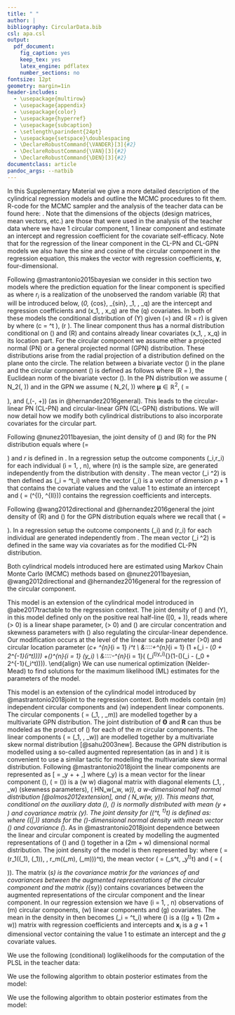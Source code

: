 ```yaml
---
title: " "
author: |
bibliography: CircularData.bib
csl: apa.csl
output:
  pdf_document:
    fig_caption: yes
    keep_tex: yes
    latex_engine: pdflatex
    number_sections: no
fontsize: 12pt
geometry: margin=1in
header-includes:
  - \usepackage{multirow}
  - \usepackage{appendix}
  - \usepackage{color}
  - \usepackage{hyperref}
  - \usepackage{subcaption}
  - \setlength\parindent{24pt}
  - \usepackage{setspace}\doublespacing
  - \DeclareRobustCommand{\VANDER}[3]{#2} 
  - \DeclareRobustCommand{\VAN}[3]{#2}
  - \DeclareRobustCommand{\DEN}[3]{#2}
documentclass: article
pandoc_args: --natbib
---
```



\section{Supplementary Material}\label{Appendix}

In this Supplementary Material we give a more detailed description of the cylindrical regression models and outline the MCMC procedures to fit them. R-code for the MCMC sampler and the analysis of the teacher data can be found here: \url{https://github.com/joliencremers/CylindricalComparisonCircumplex}. Note that the dimensions of the objects (design matrices, mean vectors, etc.) are those that were used in the analysis of the teacher data where we have 1 circular component, 1 linear component and estimate an intercept and regression coefficient for the covariate self-efficacy. Note that for the regression of the linear component in the CL-PN and CL-GPN models we also have the sine and cosine of the circular component in the regression equation, this makes the vector with regression coefficients, $\boldsymbol{\gamma}$, four-dimensional. 

\section{Four cylindrical regression models}\label{Models}

\subsection{The modified CL-PN and modified CL-GPN  models}\label{CL-(G)PN}

Following @mastrantonio2015bayesian we consider in this section two models where
the prediction equation for the linear component is specified as
\begin{equation}\label{linpredCLPNCLGPN}
\hat{y_i} = \gamma_0 + \gamma_{cos}*\cos(\theta_i)*r_i + \gamma_{sin}*\sin(\theta_i)*r_i + \gamma_1*x_1 + \dots + \gamma_q*x_q,
\end{equation}
\noindent where $r_i$ is a realization of the unobserved the random variable
\(R\geq0\) that will be introduced below,
\(\gamma_0, \gamma_{cos}, \gamma_{sin}, \gamma_1, \dots, \gamma_q\) are the
intercept and regression coefficients and \(x_1, \dots, x_q\) are the \(q\)
covariates. In both of these models the
conditional distribution of \(Y\) given \(\Theta=\theta\) and \(R = r\) is given
by
\begin{equation}\label{ycondtheta}
f(y \mid \theta, r) = \frac{1}{\sqrt{2\pi\sigma^2}}\exp\left[-\frac{(y - (\gamma_0 + \gamma_1x_1 + \dots + \gamma_qx_q+c))^{2}}{2\sigma^2}\right],\nonumber
\end{equation}
\noindent where \(c = \begin{bmatrix} r \cos(\theta) \\ r\sin(\theta)
\end{bmatrix}^t \begin{bmatrix} \gamma_{cos} \\ \gamma_{sin} \end{bmatrix}\),
\(r \geq 0\). The linear component thus has a normal distribution conditional on
\(\Theta\) and \(R\) and contains already linear covariates \(x_1, \dots, x_q\)
in its location part.\newline
\indent For the circular component we assume either a projected normal (PN) or a general
projected normal (GPN) distribution. These distributions arise from the radial
projection of a distribution defined on the plane onto the circle. The relation
between a bivariate vector \(\boldsymbol{S}\) in the plane and the circular
component \(\Theta\) is defined as follows
\begin{equation}\label{projection}
\boldsymbol{S} = \begin{bmatrix} S^{I} \\ S^{II} \end{bmatrix} = R\boldsymbol{u} = \begin{bmatrix} R \cos (\Theta) \\  R\sin (\Theta) \end{bmatrix},
\end{equation}
\noindent where \(R = \mid\mid \boldsymbol{S} \mid\mid\), the Euclidean norm of
the bivariate vector \(\boldsymbol{S}\). In the PN distribution we assume
\(\boldsymbol{S} \sim N_2(\boldsymbol{\mu}, \boldsymbol{I})\) and in the GPN we
assume \(\boldsymbol{S} \sim N_2(\boldsymbol{\mu}, \boldsymbol{\Sigma})\) where
$\boldsymbol{\mu} \in \mathbb{R}^2$, \(\boldsymbol{\Sigma} = \begin{bmatrix} \tau^2 + \xi^2 & \xi\\ \xi & 1
\end{bmatrix}\), and \(\xi,\tau \in (-\infty, +\infty)\) (as in
@hernandez2016general). This leads to the
circular-linear PN (CL-PN) and circular-linear GPN (CL-GPN) distributions. We
will now detail how we modify both cylindrical distributions to also incorporate
covariates for the circular part.


\subsubsection{The modified CL-PN distribution}

Following @nunez2011bayesian, the joint density of \(\Theta\) and \(R\) for the
PN distribution equals
\begin{equation}\label{pnreg}
f(\theta,r \mid \boldsymbol{\mu}, \boldsymbol{I}) = \frac{1}{2\pi} \exp\{-0.5 \mid\mid\boldsymbol{\mu}^2\mid\mid\}\exp\{-0.5\left[r^2 -2r(\boldsymbol{u}^t\boldsymbol{\mu}) \right]\},
\end{equation}
\noindent where \(\boldsymbol{u}= \begin{bmatrix} \cos (\theta) \\ \sin (\theta)
\end{bmatrix}\) and $r$ is defined in \eqref{projection}. In a regression setup
the outcome components \(\theta_i,r_i\) for each individual \(i = 1, \dots, n\), where
\(n\) is the sample size, are generated independently from the distribution with
density \eqref{pnreg}. The mean vector \(\boldsymbol{\mu}_i \in \mathbb{R}^2\)
is then defined as \(\boldsymbol{\mu}_i = \boldsymbol{B}^t\boldsymbol{z}_i\)
where the vector \(\boldsymbol{z}_i\) is a vector of dimension $p + 1$ that
contains the covariate values and the value 1 to estimate an intercept and
\(\boldsymbol{B} = (\boldsymbol{\beta}^{I}, \boldsymbol{\beta}^{II})\) contains
the regression coefficients and intercepts. 


\subsubsection{The modified CL-GPN distribution}

Following @wang2012directional and @hernandez2016general the joint density of
\(R\) and \(\Theta\) for the GPN distribution equals
\begin{equation}\label{gpnreg}
f(\theta, r \mid \boldsymbol{\mu}, \boldsymbol{\Sigma}) = \frac{r}{2\pi\tau} \exp\left[ -\frac{(r\boldsymbol{u}-\boldsymbol{\mu})^{t}\boldsymbol{\Sigma}^{-1}(r\boldsymbol{u}-\boldsymbol{\mu})}{2\tau^2}\right],
\end{equation}
\noindent where we recall that \(\boldsymbol{\Sigma} = \begin{bmatrix} \tau^2 +
\xi^2 & \xi\\ \xi & 1 \end{bmatrix}\). In a regression setup the outcome components
\(\theta_i\) and \(r_i\) for each individual are generated independently from
\eqref{gpnreg}. The mean vector \(\boldsymbol{\mu}_i \in \mathbb{R}^2\) is
defined in the same way via covariates as for the modified CL-PN distribution.


\subsubsection{Parameter estimation}

Both cylindrical models introduced here are estimated using Markov Chain Monte
Carlo (MCMC) methods based on @nunez2011bayesian, @wang2012directional and
@hernandez2016general for the regression of the circular component. 


\subsection{The modified Abe-Ley model}\label{WeiSSVM}

This model is an extension of the cylindrical model introduced in
@abe2017tractable to the regression context. The joint density of \(\Theta\) and
\(Y\), in this model defined only on the positive real half-line \([0, +
\infty)\), reads
\begin{equation}\label{WeiSSVMdensity}
f(\theta, y) = \frac{\alpha\nu^\alpha}{2\pi\cosh(\kappa)}
                 (1 +\lambda\sin(\theta - \mu_c))
                 y^{\alpha-1}
                 \exp[-(\nu y)^{\alpha}(1-\tanh(\kappa)\cos(\theta - \mu_c))],
\end{equation}
\noindent where \(\alpha > 0\) is a linear shape parameter, \(\kappa > 0\) and
\(\lambda \in [-1, 1]\) are circular concentration and skewness parameters with
\(\kappa\) also regulating the circular-linear dependence. Our modification
occurs at the level of the linear scale parameter \(\nu>0\) and circular
location parameter \(\mu_c\in [0, 2\pi)\), both of which we express in terms of
covariates: \(\nu_i = \exp(\boldsymbol{x}_i^t\boldsymbol{\gamma}) > 0\) and
\(\mu_{c,i} = \beta_0 + 2\tan^{-1}(\boldsymbol{z}_i^t\boldsymbol{\beta})\). The
parameter \(\boldsymbol{\gamma}\) is a vector of \(q\) regression coefficients
\(\gamma_j \in (-\infty, +\infty)\) for the prediction of \(y\) where \(j = 0,
\dots, q\) and \(\nu_0\) is the intercept. The parameter \(\beta_0 \in [0,
2\pi)\) is the intercept and \(\boldsymbol{\beta}\) is a vector of \(p\)
regression coefficients \(\beta_j \in (-\infty, +\infty)\) for the prediction of
\(\theta\) where \(j = 1, \dots, p\). The vector \(\boldsymbol{x}_i\) is a
vector of predictor values for the prediction of \(y\) and \(\boldsymbol{z}_i\)
is a vector of predictor values for the prediction of \(\theta\). In a
regression setup the outcome component vector \((\theta_i, y_i)^t\) for each individual is
generated independently from the modified
density \eqref{WeiSSVMdensity}.\newline
\indent As in @abe2017tractable, the conditional distribution of \(Y\) given
\(\Theta=\theta\) is a Weibull distribution with shape \(\alpha\) and scale
\(\nu(1-\tanh(\kappa)\cos(\theta - \mu_c))^{1/\alpha}\) and the conditional
distribution of \(\Theta\) given \(Y=y\) is a sine skewed von Mises distribution
with location parameter \(\mu_c\) and concentration parameter \((\nu
y)^\alpha\tanh(\kappa)\). The log-likelihood for this model equals
\begin{align}\label{WeiSSVMLikelihood}
l(\alpha, \boldsymbol{\gamma}, \lambda, \kappa, \boldsymbol{\beta}) 
   &= n[\ln(\alpha) - \ln(2\pi\cosh(\kappa))] + \alpha \sum^{n}_{i = 1} \boldsymbol{x}_i^t\boldsymbol{\gamma} \nonumber\\
   &\:\:\:\:+\sum^{n}_{i = 1} \ln(1 +\lambda\sin(\theta_i - (\beta_0 + 2\tan^{-1}(\boldsymbol{z}_i^t\boldsymbol{\beta})))) 
   +(\alpha-1)\sum^{n}_{i = 1} \ln(y_i) \nonumber\\
   &\:\:\:\:-\sum^{n}_{i = 1}( \exp(\boldsymbol{x}_i^t\boldsymbol{\gamma})y_i)^{\alpha}(1-\tanh(\kappa)\cos(\theta_i - (\beta_0 + 2\tan^{-1}(\boldsymbol{z}_i^t\boldsymbol{\beta})))).\nonumber
\end{align}
\noindent We can use numerical optimization (Nelder-Mead) to find solutions for
the maximum likelihood (ML) estimates for the parameters of the model.


\subsection{Modified joint projected and skew normal (GPN-SSN)}\label{CL-GPN_multivariate}

This model is an extension of the cylindrical model introduced by
@mastrantonio2018joint to the regression context. Both models contain \(m\) independent circular
  components and \(w\) independent linear components. The circular components
  \(\boldsymbol{\Theta} = (\boldsymbol{\Theta}_1, \dots,
  \boldsymbol{\Theta}_m)\) are modelled together by a multivariate GPN
  distribution. The joint distribution of $\boldsymbol{\Theta}$ and $\boldsymbol{R}$ can thus be modeled as the product of (\ref{gpnreg}) for each of the $m$ circular components. The linear components \(\boldsymbol{Y} = (\boldsymbol{Y}_1,
  \dots, \boldsymbol{Y}_w)\) are modelled together by a multivariate skew normal
  distribution [@sahu2003new]. Because the GPN distribution is modelled using a
  so-called augmented representation (as in \eqref{projection} and
  \eqref{gpnreg}) it is convenient to use a similar tactic for modelling the
  multivariate skew normal distribution. Following @mastrantonio2018joint the
  linear components are represented as
\[\boldsymbol{Y} = \boldsymbol{M}_y + \boldsymbol{\Lambda}\boldsymbol{D} + \boldsymbol{H},\]
\noindent where \(\boldsymbol{M}_y\) is a mean vector for the linear component
\(\boldsymbol{Y}\), \(\boldsymbol{\Lambda} = \text{diag}(\boldsymbol{\lambda})\)
is a \(w \times w\) diagonal matrix with diagonal elements
\(\lambda_1, \dots, \lambda_w\) (skewness parameters),
\(\boldsymbol{D} \sim HN_w(\boldsymbol{0}_w, \boldsymbol{I}_w)\), a
$w$-dimensional half normal distribution [@olmos2012extension], and
\(\boldsymbol{H} \sim N_w(\boldsymbol{0}_w, \boldsymbol{\Sigma}_y)\). This means
that, conditional on the auxiliary data \(\boldsymbol{D}\), \(\boldsymbol{Y}\)
is normally distributed with mean \(\boldsymbol{M}_y +
\boldsymbol{\Lambda}\boldsymbol{D}\) and covariance matrix
\(\boldsymbol{\Sigma}_y\). The joint density for \((\boldsymbol{Y}^t,
\boldsymbol{D}^t)^t\) is defined as:
\begin{equation}\label{YDjoint}
f(\boldsymbol{y}, \boldsymbol{d}) = 2^w\phi_w(\boldsymbol{y} \mid \boldsymbol{M}_y + \boldsymbol{\Lambda}\boldsymbol{d}, \boldsymbol{\Sigma}_y) \phi_w(\boldsymbol{d} \mid \boldsymbol{0}_w, \boldsymbol{I}_w),\nonumber
\end{equation}
\noindent where
\(\phi_\ell(\cdot|\boldsymbol{M}_\ell,\boldsymbol{\Sigma}_\ell)\) stands for
the \(\ell\)-dimensional normal density with mean vector
\(\boldsymbol{M}_\ell\) and
covariance \(\boldsymbol{\Sigma}_\ell\). As in @mastrantonio2018joint dependence between the linear and circular component is created by
modelling the augmented representations of \(\boldsymbol{\Theta}\) and
\(\boldsymbol{Y}\) together in a \(2m + w\) dimensional normal
distribution. The joint density of the model is then represented by:
\begin{equation}\label{YDThetarjoint} 
f(\boldsymbol{\theta}, \boldsymbol{r},
\boldsymbol{y}, \boldsymbol{d}) = 2^w\phi_{2m+w}((\boldsymbol{s}^t,
\boldsymbol{y}^t)^t \mid \boldsymbol{M} + (\boldsymbol{0}_{2m}^t, ({\rm
diag}(\boldsymbol{\lambda})\boldsymbol{d})^t)^t, \boldsymbol{\Sigma})
\phi_w(\boldsymbol{d} \mid \boldsymbol{0}_w, \boldsymbol{I}_w) \prod_{j =
1}^{m}r_j, 
\end{equation}
\noindent where \(\boldsymbol{s} = (r_1(\cos(\theta_1), \sin(\theta_1)), \dots,
r_m(\cos(\theta_m), \sin(\theta_m)))^t\), the mean vector \(\boldsymbol{M} =
(\boldsymbol{M}_s^t, \boldsymbol{M}_y^t)^t\) and \(\boldsymbol{\Sigma} =
\left ( \begin{matrix} \boldsymbol{\Sigma}_s & \boldsymbol{\Sigma}_{sy} \\
\boldsymbol{\Sigma}_{sy}^t & \boldsymbol{\Sigma}_y \\ \end{matrix} \right )\).
The matrix \(\boldsymbol{\Sigma}_s\) is the covariance matrix for the variances
of and covariances between the augmented representations of the circular component
and the matrix \(\boldsymbol{\Sigma}_{sy}\) contains covariances between the
augmented representations of the circular component and the linear component.
\newline
\indent In our regression extension we have \(i = 1, \dots, n\) observations of
\(m\) circular components, \(w\) linear components and \(g\) covariates. The mean in
the density in \eqref{YDThetarjoint} then becomes \(\boldsymbol{M}_i =
\boldsymbol{B}^t\boldsymbol{x}_i\) where \(\boldsymbol{B}\) is a \((g + 1)
\times (2m + w)\) matrix with regression coefficients and intercepts and $\boldsymbol{x}_i$
is a $g + 1$ dimensional vector containing the value 1 to estimate an intercept
and the $g$ covariate values. \newline





\section{Model fit}

\indent We use the following (conditional) loglikelihoods for the
computation of the PLSL in the teacher data:

\begin{itemize}
\item For the modified CL-PN model:

$$l(y \mid \theta, r) = \log(1) - \log(\sqrt{2\pi\sigma^2}) + \sum(\hat{y}_i-(\gamma_0 + \gamma_{cos}\cos(\theta_i)r_i +
\gamma_{sin}\sin(\theta_i)r_i + \gamma_1\text{SE}_i))^2/2\sigma^2$$

$$l(\theta, r) = \log(1) - \log(2\pi) + \sum -0.5\hat{\boldsymbol{\mu}}_i^2 - 0.5(r_i^2 - 2r_iu_i^t\hat{\boldsymbol{\mu}}_i)$$
where $u_i = (cos\theta_i, \sin \theta_i)$ and $\hat{\boldsymbol{\mu}}_i = (\beta_0^{I} + \beta_0^{I}\text{SE}_i, \beta_0^{II} + \beta_0^{II}\text{SE}_i)^t$.

\item For the modified CL-GPN model:

$$l(y \mid \theta, r) = \log(1) - \log(\sqrt{2\pi\sigma^2}) + \sum(\hat{y}_i-(\gamma_0 + \gamma_{cos}\cos(\theta_i)r_i +
\gamma_{sin}\sin(\theta_i)r_i + \gamma_1\text{SE}_i))^2/2\sigma^2$$

$$l(\theta, r) =  \log(1) - \log(2\pi+\tau) - \sum \log(r_i) + (u_i^t\hat{\boldsymbol{\mu}}_i\Sigma^{-1}(u_i^t\hat{\boldsymbol{\mu}}_i)^t)/2\tau^2$$
where $u_i = (cos\theta_i, \sin \theta_i)$ and $\hat{\boldsymbol{\mu}}_i = (\beta_0^{I} + \beta_0^{I}\text{SE}_i, \beta_0^{II} + \beta_0^{II}\text{SE}_i)^t$.


\item For the modified Abe-Ley model:


$$l(y \mid \theta) = \log\alpha + \sum\log h_i^\alpha + \sum\log y_i^{\alpha - 1} - \sum(h_iy_i)^\alpha$$

where $h_i = \exp(\hat{y}_i)\{1-\tanh(\kappa)\cos(\theta_i - \hat{\theta}_i)\}^{1/\alpha}$, $\hat{y}_i = \gamma_0 + \gamma_1\text{SE}_i$ and $\hat{\theta}_i = \beta_0 +  2\tan^{-1}(\beta_1\text{SE}_i))$ .

$$l(\theta \mid y) = \log(1) - \sum\log 2\pi I_0(c_i) + \sum\log\{1 + \lambda \sin(\theta_i - \hat{\theta}_i\} + \sum c_i\cos(\theta_i - \hat{\theta}_i)$$

where $c_i = y_i^{\alpha}\exp(\hat{y}_i)^{\alpha}\tanh\kappa$, and $I_{0}$ is a modified Bessel function of order $0$.


\item For the modified joint projected and skew normal model we take the loglikelihoods of the following distributions:

$y_i \mid \boldsymbol{M}_i, \boldsymbol{\Sigma}, \theta_i, r_i \sim SSN(M_{i_y} + \lambda d_i + \boldsymbol{\Sigma}_{sy}^t\boldsymbol{\Sigma}_s^{-1}(\boldsymbol{s}_i - \boldsymbol{M}_{i_s}), \sigma^2_y + \boldsymbol{\Sigma}_{sy}^t\boldsymbol{\Sigma}_s^{-1}\boldsymbol{\Sigma}_{sy}),$

$\theta_i \mid \boldsymbol{M}_i, \boldsymbol{\Sigma}, y_i, d_i \sim GPN(\boldsymbol{M}_{i_s} + \boldsymbol{\Sigma}_{sy}\sigma^{-2}_y(y_i - M_{i_y} - \lambda d_i), \boldsymbol{\Sigma}_s + \boldsymbol{\Sigma}_{sy}\sigma_y^{-2}\boldsymbol{\Sigma}_{sy}^t)$

where $SSN$ is the skew normal distribution. Computationally this comes down to taking the log of the density values for a univariate and multivariate normal distribution (with mean and variance specified as above) for the linear and circular component respectively.

\end{itemize}

\section{MCMC procedures}
\subsection{Bayesian Model and MCMC procedure for the modified CL-PN model}\label{A1}

We use the following algorithm to obtain posterior estimates from the model:

\begin{enumerate}
\item Split the data, with the circular component $\boldsymbol{\theta} = \theta_1, \dots, \theta_n$ and the linear component $\boldsymbol{y} = y_1, \dots, y_n$ where $n$ is the sample size, and the design matrices $\boldsymbol{Z}^k_{n \times 2}$ (for $k \in \{I,II\}$) and $\boldsymbol{X}_{n \times 4}$ of the circular and the linear component respectively, in a training (90\%) and holdout (10\%) set. 
\item Define the prior parameters for the training set. In this paper we use:

\begin{itemize}
\item Prior for $\boldsymbol{\gamma}$: $N_4(\boldsymbol{\mu}_{0}, \boldsymbol{\Lambda}_{0})$, with  $\boldsymbol{\mu}_{0} = (0,0,0,0)^t$ and  $\boldsymbol{\Lambda}_{0} = 10^{-4}\boldsymbol{I}_4$.
\item Prior for $\sigma^2$: $IG(\alpha_{0}, \beta_{0})$, an inverse gamma prior with $\alpha_{0} = 0.001$ and  $\beta_{0} = 0.001$.
\item Prior for $\boldsymbol{\beta^{k}}$: $N_2(\boldsymbol{\mu}_{0}, \boldsymbol{\Lambda}_{0})$, with $\boldsymbol{\mu}_{0} = (0,0)^t$ and  $\boldsymbol{\Lambda}_{0} = 10^{-4}\boldsymbol{I}_2$ for $k \in \{I,II\}$.
\end{itemize}

\item Set starting values $\boldsymbol{\gamma} = (0,0,0,0)^t$, $\sigma^2 = 1$ and $\boldsymbol{\beta^{k}} = (0,0)^t$ for $k \in \{I,II\}$. Also set starting values $r_i = 1$ in the training and holdout set. 
\item Compute the latent bivariate scores $\boldsymbol{s}_i = (s_i^{I}, s_i^{II})^t$ underlying the circular component for the holdout and training dataset as follows:
$$\begin{bmatrix} s^{I}_{i} \\ s^{II}_{i} \end{bmatrix} = \begin{bmatrix} r_i \cos (\theta_i)\\  r_i\sin (\theta_i)\end{bmatrix}.$$
\item Sample $\boldsymbol{\gamma}$, $\sigma^2$ and $\boldsymbol{\beta^{k}}$ for $k \in \{I,II\}$ for the training dataset from their conditional posteriors:

\begin{itemize}
\item Posterior for $\boldsymbol{\gamma}$: $N_4(\boldsymbol{\mu}_n, \sigma^2\boldsymbol{\Lambda}^{-1}_n)$, with $\boldsymbol{\mu}_n = (\boldsymbol{X}^t\boldsymbol{X} + \boldsymbol{\Lambda}_0)^{-1}(\boldsymbol{\Lambda}_0\boldsymbol{\mu}_0 + \boldsymbol{X}^t\boldsymbol{y})$ and $\boldsymbol{\Lambda}_n = (\boldsymbol{X}^t\boldsymbol{X} + \boldsymbol{\Lambda}_0)$.
\item Posterior for $\sigma^2$: $IG(\alpha_{n}, \beta_{n})$, an inverse gamma posterior with $\alpha_{n} = \alpha_0 + n/2$ and $\beta_{n} = \beta_0 + \frac{1}{2}(\boldsymbol{y}^t\boldsymbol{y} + \boldsymbol{\mu}_{0}^t\boldsymbol{\Lambda}_0\boldsymbol{\mu}_{0} + \boldsymbol{\mu}_{n}^t\boldsymbol{\Lambda}_n\boldsymbol{\mu}_{n})$.
\item Posterior for $\boldsymbol{\beta^{k}}$: $N_2(\boldsymbol{\mu}_n, \boldsymbol{\Lambda}_n)$, with $\boldsymbol{\mu}_n = ((\boldsymbol{Z}^k)^t\boldsymbol{Z}^k + \boldsymbol{\Lambda}_0)^{-1}(\boldsymbol{\Lambda}_0\boldsymbol{\mu}_0 + (\boldsymbol{Z}^k)^t\boldsymbol{s}^k)$ and $\boldsymbol{\Lambda}_n = ((\boldsymbol{Z}^k)^t\boldsymbol{Z}^k + \boldsymbol{\Lambda}_0)$.
\end{itemize}

\item Sample new $r_i$ for the training and holdout dataset from the following posterior:
$$f(r_i \mid \theta_i, \boldsymbol{\mu}_i) \propto r_i \exp{\left(-\frac{1}{2}(r_i)^2 + b_ir_i\right)}$$ 
where $b_i = \begin{bmatrix} \cos (\theta_i) \\ \sin (\theta_i)\end{bmatrix}^t\boldsymbol{\mu}_i$, $\boldsymbol{\mu}_i = \boldsymbol{B}^t\boldsymbol{z_i}$ and $\boldsymbol{B} = (\boldsymbol{\beta}^{I}, \boldsymbol{\beta}^{II})$. 
\noindent We can sample from this posterior using a slice sampling technique (Cremers et al., 2018): 

\begin{itemize}
\item In a slice sampler the joint density for an auxiliary variable $v_{i}$ with $r_{i}$ is
$$p(r_{i}, v_{i}\mid \theta_{i}, \boldsymbol{\mu}_{i}=\boldsymbol{B}^t\boldsymbol{z}_{i}) \propto r_{i} \textbf{I}\left(0 < v_i < \exp\left\{ -\frac{1}{2}(r_{i} - b_{i})^2\right\}\right)\textbf{I}(r_i > 0).$$
\noindent The full conditional for $v_{i}$, $p(v_{i} \mid r_{i},\boldsymbol{\mu}_{i}, \theta_{i})$, is
$$U\left(0, \exp\left\{-\frac{1}{2}(r_{i} -  b _{i})^2\right\}\right)$$
and the full conditional for $r_i$, $p(r_{i} \mid v_{i},\boldsymbol{\mu}_{i}, \theta_{i})$, is proportional to
$$r_{i} \textbf{I}\left(b_{i} + \max\left\{-b_{i}, -\sqrt{-2\ln v_{i}}\right\} < r_{i} < b_{i} + \sqrt{-2\ln v_{i}}\right).$$
\noindent We thus sample $v_{i}$ from the uniform distribution specified above. Independently we sample a value $m$ from $U(0,1)$. We obtain a new value for $r_{i}$ by computing $ r_{i} = \sqrt{(r_{i_{2}}^{2}-r_{i_{1}}^{2})m + r_{i_{1}}^{2}}$ where $r_{i_{1}}=b_{i} +\max\left\{-b_{i}, -\sqrt{-2\ln v_{i}}\right\}$ and $ r_{i_{2}}= b_{i} + \sqrt{-2\ln v_{i}}$.
\end{itemize}
\item Compute the PLSL for the circular and linear component on the holdout set using the estimates of $\boldsymbol{\gamma}$, $\sigma^2$ and $\boldsymbol{\beta^{k}}$ for $k \in \{I,II\}$ for the training dataset.
\item Repeat steps 4 to 7 until the sampled parameter estimates have converged. We assess convergence visually using traceplots.
\end{enumerate}





\newpage
\subsection{Bayesian Model and MCMC procedure for the modified CL-GPN model}\label{A2}

We use the following algorithm to obtain posterior estimates from the model:

\begin{enumerate}
\item Split the data, with the circular component $\boldsymbol{\theta} = \theta_1, \dots, \theta_n$ and the linear component $\boldsymbol{y} = y_1, \dots, y_n$ where $n$ is the sample size, and the design matrices $\boldsymbol{Z}_{n \times 2}$  and $\boldsymbol{X}_{n \times 4}$ of the circular and the linear component respectively, in a training (90\%) and holdout (10\%) set. 
\item Define the prior parameters for the training set. In this paper we use:

\begin{itemize}
\item Prior for $\boldsymbol{\gamma}$: $N_4(\boldsymbol{\mu}_{0}, \boldsymbol{\Lambda}_{0})$, with $\boldsymbol{\mu}_{0} = (0,0,0,0)^t$ and $\boldsymbol{\Lambda}_{0} = 10^{-4}\boldsymbol{I}_4$.
\item Prior for $\sigma^2$: $IG(\alpha_{0}, \beta_{0})$, an inverse gamma prior with $\alpha_{0} = 0.001$ and $\beta_{0} = 0.001$.
\item Prior for $\boldsymbol{\beta}_{j}$: $N_2(\boldsymbol{\mu}_{0}, \boldsymbol{\Lambda}_0)$, with $\boldsymbol{\mu}_{0} = (0,0)^t$ and  $\boldsymbol{\Sigma}_{0} = 10^{5}\boldsymbol{I}_2$ for $j \in \{0, \dots, p\}$ where $p$ is the number of covariates, 1, in $\boldsymbol{Z}$.
\item Prior for $\xi$: $N(\mu_0, \sigma^2)$, with $\mu_0 = 0$ and $\sigma^2 = 10^{4}$.
\item Prior for $\tau$: $IG(\alpha_{0}, \beta_{0})$, an inverse gamma prior with $\alpha_{0} = 0.01$ and $\beta_{0} = 0.01$.
\end{itemize}

\item Set starting values $\boldsymbol{\gamma} = (0,0,0,0)^t$, $\sigma^2 = 1$, $\boldsymbol{\beta}_j = (0,0)^t$ for $j \in \{0,1\}$, $\xi = 0$, $\tau = 1$ and $\boldsymbol{\Sigma} = \begin{bmatrix} \tau^2 + \xi^2 & \xi\\ \xi & 1 \end{bmatrix}$. Also set starting values $r_i = 1$ in the training and holdout set. 
\item Compute the latent bivariate scores $\boldsymbol{s}_i = (s_i^{I}, s_i^{II})^t$ underlying the circular component for the holdout and training dataset as follows:
$$\begin{bmatrix} s^{I}_{i} \\ s^{II}_{i} \end{bmatrix} = \begin{bmatrix} r_i \cos (\theta_i) \\  r_i\sin (\theta_i)\end{bmatrix}.$$
\item Sample $\boldsymbol{\gamma}$, $\sigma^2$, $\boldsymbol{\beta}_j$ for $j \in \{0,1\}$, $\xi$ and $\tau$ for the training dataset from their conditional posteriors:

\begin{itemize}
\item Posterior for $\boldsymbol{\gamma}$: $N_4(\boldsymbol{\mu}_n, \sigma^2\boldsymbol{\Lambda}^{-1}_n)$, with $\boldsymbol{\mu}_n = (\boldsymbol{X}^t\boldsymbol{X} + \boldsymbol{\Lambda}_0)^{-1}(\boldsymbol{\Lambda}_0\boldsymbol{\mu}_0 + \boldsymbol{X}^t\boldsymbol{y})$ and $\boldsymbol{\Lambda}_n = (\boldsymbol{X}^t\boldsymbol{X} + \boldsymbol{\Lambda}_0)$.
\item Posterior for $\sigma^2$: $IG(\alpha_{n}, \beta_{n})$, an inverse gamma posterior where $\alpha_{n} = \alpha_0 + n/2$ and $\beta_{n} = \beta_0 + \frac{1}{2}(\boldsymbol{y}^t\boldsymbol{y} + \boldsymbol{\mu}_{0}^t\boldsymbol{\Lambda}_0\boldsymbol{\mu}_{0} + \boldsymbol{\mu}_{n}^t\boldsymbol{\Lambda}_n\boldsymbol{\mu}_{n})$.
\item Posterior for $\boldsymbol{\beta}_j$: $N_2(\boldsymbol{\mu}_{j_{n}}, \boldsymbol{\Sigma}_{j_{n}})$, with $\boldsymbol{\mu}_{j_{n}} = \boldsymbol{\Sigma}_{j_{n}}\boldsymbol{\Sigma}^{-1}\Bigg(-\sum_{i=1}^{n}z_{i,j-1}\sum_{l\neq j}z_{i,l-1}\boldsymbol{\beta}_l + \sum_{i=1}^{n}z_{i,j-1}r_i\begin{bmatrix} \cos (\theta_i) \\ \sin (\theta_i)\end{bmatrix}\Bigg)$ and  $\boldsymbol{\Sigma}_{j_{n}} = \Big(\sum_{i=1}^{n}z_{i,j-1}^2\boldsymbol{\Sigma}^{-1}+\boldsymbol{\Lambda}_0\Big)^{-1}$ for $j \in \{0, \dots, p\}$ where $p$ is the number of covariates, 1, in $\boldsymbol{Z}$.
\item Posterior for $\xi$: $N(\mu_n, \sigma^2_n)$, with $\mu_n = \frac{\tau^{-2} \sum_{i=1}^{n}(s^{I}_{i} - \mu_i^{I})(s^{II}_{i} - \mu_i^{II}) + \mu_0\sigma_0^{-2}}{\tau^{-2}\sum_{i=1}^{n}(s^{II}_{i} - \mu_i^{II})^2 + \sigma_0^{-2}}$ and $\sigma_n^2 = \frac{1}{\tau^{-2}\sum_{i=1}^{n}(s^{II}_{i} - \mu_i^{II})^2 + \sigma_0^{-2}}$ where $\mu_i^{I} = (\boldsymbol{\beta}^{I})^t\boldsymbol{z}_i$ and $\mu_i^{II} = (\boldsymbol{\beta}^{II})^t\boldsymbol{z}_i$. 
\item Posterior for $\tau$: $IG(\alpha_n, \beta_n)$, an inverse gamma posterior with $\alpha_n = \frac{n}{2} + \alpha_0$ and $\beta_n = \sum\limits_{i = 1}^{n}(s^{I}_{i} - \{\mu_i^{I} + \xi(s^{II}_{i} - \mu_i^{II})\})^2 + \beta_0$
\end{itemize}

\item Sample new $r_i$ for the training and holdout dataset from the following posterior:
$$f(r_i \mid \theta_i, \boldsymbol{\mu}_i) \propto r_i \exp{\left\{-\frac{1}{2}A_i\bigg(r_i-\frac{B_i}{A_i}\bigg)^2\right\}}$$ 
where $B_i = \begin{bmatrix} \cos (\theta_i) \\ \sin (\theta_i)\end{bmatrix}^t\boldsymbol{\Sigma}^{-1}\boldsymbol{\mu}_i$, $\boldsymbol{\mu}_i = \boldsymbol{B}^t\boldsymbol{z_i}$, $\boldsymbol{B} = (\boldsymbol{\beta}^{I}, \boldsymbol{\beta}^{II})$ and $A_i = \begin{bmatrix} \cos (\theta_i) \\ \sin (\theta_i)\end{bmatrix}^t\boldsymbol{\Sigma}^{-1}\begin{bmatrix} \cos (\theta_i) \\ \sin (\theta_i)\end{bmatrix}$.
\noindent We can sample from this posterior using a slice sampling technique (Hernandez-Stumpfhauser et al. 2018):

\begin{itemize}
\item In a slice sampler the joint density for an auxiliary variable $v_{i}$ with $r_{i}$ is
$$p(r_{i}, v_{i}\mid \theta_{i}, \boldsymbol{\mu}_{i}=\boldsymbol{B}^t\boldsymbol{z}_{i}) \propto r_{i} \textbf{I}\bigg(0 < v_i < \exp\left\{ -\frac{1}{2} A_i\left(r_{i} - \frac{B_i}{A_i}\right)^2\right\}\bigg)\textbf{I}(r_i > 0).$$
\item The full conditional for $v_{i}$, $p(v_{i} \mid r_{i},\boldsymbol{\mu}_{i}, \boldsymbol{\Sigma}, \theta_{i})$, is
$$U\Bigg(0, \exp\left\{-\frac{1}{2}A_i\bigg(r_i -  \frac{B_{i}}{A_i}\bigg)^2\right\}\Bigg)$$
and the full conditional for $r_i$, $p(r_{i} \mid v_{i},\boldsymbol{\mu}_{i}, \boldsymbol{\Sigma}, \theta_{i})$, is proportional to
$$r_{i} \textbf{I}\left(\frac{B_i}{A_i} + \max\left\{-\frac{B_i}{A_i}, -\sqrt{\frac{-2\ln v_{i}}{A_i}}\right\} < r_{i} < \frac{B_i}{A_i} + \sqrt{\frac{-2\ln v_{i}}{A_i}}\right).$$
\item We thus sample $v_{i}$ from the uniform distribution specified above. Independently we sample a value $m$ from $U(0,1)$. We obtain a new value for $r_{i}$ by computing $r_{i} = \sqrt{(r_{i_{2}}^{2}-r_{i_{1}}^{2})m + r_{i_{1}}^{2}}$ where $r_{i_{1}}=\frac{B_i}{A_i} +\max\left\{-\frac{B_i}{A_i}, -\sqrt{\frac{-2\ln v_{i}}{A_i}}\right\}$ and $ r_{i_{2}}= \frac{B_i}{A_i} + \sqrt{\frac{-2\ln v_{i}}{A_i}}$.
\end{itemize}

\item Compute the PLSL for the circular and linear component on the holdout set using the estimates of $\boldsymbol{\gamma}$, $\sigma^2$, $\boldsymbol{\beta^{k}}$ for $k \in \{I,II\}$, $\xi$ and $\tau$ for the training dataset. 
\item Repeat steps 4 to 7 until the sampled parameter estimates have converged. We visually assess convergence using traceplots.
\end{enumerate}





\newpage
\subsection{Bayesian Model and MCMC procedure for the modified GPN-SSN model}\label{A3}

\begin{enumerate}
\item Split the data, with the circular component $\boldsymbol{\theta} = \theta_1, \dots, \theta_n$ and the linear component $\boldsymbol{y} = y_1, \dots, y_n$ where $n$ is the sample size, and the design matrix $\boldsymbol{X}_{n \times 2}$ in a training (90\%) and holdout (10\%) set. Note that in this paper we have only one circular component and one linear component and the MCMC procedure outlined here is specified for this situation. It can however be generalized to a situation with multiple circular and linear components without too much effort. 
\item Define the prior parameters for the training set. Since we have only one circular component, one linear component and one covariate, we have $m = 1$, $w = 1$ and $g = 1$. In this paper we use the following priors:

\begin{itemize}
\item Prior for $\boldsymbol{\Sigma}$: $IW(\boldsymbol{\Psi}_0, \nu_0)$, an inverse Wishart with $\boldsymbol{\Psi}_0 = 10^{-4}\boldsymbol{I}_{2m + w}$ and $\nu_0 = 1$.   
\item Prior for $\boldsymbol{B}$ in vectorized form: $N_{(g + 1)(2m + w)}(\boldsymbol{\beta}_0, \boldsymbol{\Sigma}  \otimes \boldsymbol{\kappa}_0)$, where $\otimes$ stands for the Kronecker product, $\boldsymbol{\beta}_0 = \text{vec}(\boldsymbol{B}_0)$, the matrix with prior values for the regression coefficients. We choose $\boldsymbol{\beta}_0 = \boldsymbol{0}_{(g + 1)(2m + w)}$, $\boldsymbol{B}_0 = \boldsymbol{0}_{(g + 1) \times (2m + w)}$ and $\boldsymbol{\kappa}_0 = 10^{-4}\boldsymbol{I}_{g + 1}$.
\item Prior for $\lambda$: $N(\gamma_0, \omega_0)$, with $\gamma_0 = 0$ and $\omega_0 = 10000$.
\end{itemize}

\item Set starting values $\boldsymbol{\beta} = (0,0,0,0,0,0)^t$, $\boldsymbol{\Sigma} = \boldsymbol{I}_3$ and $\lambda = 0$. Also set starting values $r_i = 1$ and $d_i = 1$ in the training and holdout set. 
\item Compute the latent bivariate scores $\boldsymbol{s}_i = (s_i^{I}, s_i^{II})^t$ underlying the circular component for the holdout and training dataset as follows:
$$\begin{bmatrix} s^{I}_{i} \\ s^{II}_{i} \end{bmatrix} = \begin{bmatrix} r_i \cos (\theta_i) \\  r_i\sin (\theta_i)\end{bmatrix}.$$
\item Compute the latent scores $\tilde{y}_i$ underlying the linear component for the holdout and training dataset as follows:
$$\tilde{y}_i = \lambda d_i. $$
\item Compute $\boldsymbol{\eta}_i$ defined as follows for each individual $i$:
$$\boldsymbol{\eta}_i = (\boldsymbol{s}_i^t,y_i)^t - (\boldsymbol{0}_{2m}^t, \lambda d_i)^{t}.$$

\item Sample $\boldsymbol{B}$, $\boldsymbol{\Sigma}$ and $\lambda$ for the training dataset from their conditional posteriors: 

\begin{itemize}
\item Posterior for $\boldsymbol{\Sigma}$: $IW(\boldsymbol{\Psi}_n, \nu_n)$, an inverse Wishart with $\boldsymbol{\Psi}_n = \boldsymbol{\Psi}_0 + (\boldsymbol{\eta} - \boldsymbol{X}^t\boldsymbol{B})^t(\boldsymbol{\eta} - \boldsymbol{X}^t\boldsymbol{B}) + (\boldsymbol{B} - \boldsymbol{B}_0)^t\boldsymbol{\kappa}_0(\boldsymbol{B} - \boldsymbol{B}_0)$ and $\nu_n = \nu_0 + n$ where $n$ is the sample size.
\item Posterior for $\boldsymbol{B}$ in matrix form: $MN(\boldsymbol{B}_n,   \boldsymbol{\kappa}_n, \boldsymbol{\Sigma})$, with $\boldsymbol{B}_n = \boldsymbol{\kappa}_n^{-1}\boldsymbol{X}^t\boldsymbol{\eta} + \boldsymbol{\kappa}_0\boldsymbol{B}_0$ and $\boldsymbol{\kappa}_n = \boldsymbol{X}^t\boldsymbol{X} + \boldsymbol{\kappa}_0$.
\item Posterior for $\lambda$: $N(\gamma_n, \omega_n)$, with $\omega_n = \big(\sum_{i = 1}^{n}d_i^2\sigma^{-2}_{y|s} + \omega_0^{-1}\big)^{-1}$ and $\gamma_n = \omega_n \big(\sum_{i = 1}^{n}d_i\sigma^{-2}_{y|s}(y_i - \mu_{y_i|s_i}) + \omega_0^{-1}\gamma_0 \big)$ where $\mu_{y_i|s_i} = \mu_y + \boldsymbol{\Sigma}_{sy}^{t}\boldsymbol{\Sigma}_{s}^{-1}(\boldsymbol{s_i - \boldsymbol{\mu}_s)}$ and $\sigma^2_{y|s} = \sigma^2_{y} - \boldsymbol{\Sigma}_{sy}^{t}\boldsymbol{\Sigma}_{s}^{-1}\boldsymbol{\Sigma}_{sy}$.
\end{itemize}

\item Sample new $d_i$ for the training and holdout dataset from the following posterior:
$$f(d_i) \propto \phi(y_i|\mu_{y_i|s_i} + \lambda d_i, \sigma^2_{y|s})\phi(d_i|0, 1),$$
where $\mu_{y_i|s_i} = \boldsymbol{B}_{y_i|s_i}^t\boldsymbol{x}_i$. We can see each $d_i$ as a positive regressor with $\lambda$ as covariate and $\phi(d_i|0, 1)$ as prior (Mastrantonio, 2018). The full conditional is then truncated normal with support $\mathbb{R}^{+}$ as follows:
$$N(m_{d_i}, v),$$ 
\noindent where $v = \big(\lambda^2\sigma^{-2}_{y|s} + 1\big)$ and $m_{d_i} = v\lambda\sigma^{-2}_{y|s}\big(y_i - \mu_{y_i|s_i}\big)$. 
\item Sample new $r_i$ for the training and holdout dataset from the following posterior
$$f(r_i \mid \theta_i, \boldsymbol{\mu}_i) \propto r_i \exp{\left\{-0.5A_i\bigg(r_i-\frac{B_i}{A_i}\bigg)^2\right\}}$$ 
where $B_i = \begin{bmatrix} \cos (\theta_i) \\ \sin (\theta_i)\end{bmatrix}^t\boldsymbol{\Sigma}_{s_i|y_i}^{-1}\boldsymbol{\mu}_{s_i|y_i}$, $\boldsymbol{\mu}_{s_i|y_i} = \boldsymbol{B}_{s_i|y_i}^t\boldsymbol{x}_i$ and $A_i = \begin{bmatrix} \cos (\theta_i) \\ \sin (\theta_i)\end{bmatrix}^t\boldsymbol{\Sigma}_{s_i| y_i}^{-1}\begin{bmatrix} \cos (\theta_i) \\ \sin (\theta_i)\end{bmatrix}$. The parameters $\boldsymbol{\mu}_{s_i|y_i}$ and $\boldsymbol{\Sigma}_{s_i| y_i}$ are the conditional mean and covariance matrix of $\boldsymbol{s}_i$ assuming that $(\boldsymbol{s}_i^t, y_i)^t \sim N_{2m+w}(\boldsymbol{\mu} + (\boldsymbol{0}_{2m}^t, \lambda d_i)^t, \boldsymbol{\Sigma})$. 
Because in this paper $\boldsymbol{\theta}$ originates from a bivariate variable that is known we can in this model (where the variance-covariance matrix of the circular component is not constrained in the estimation procedure) simply define the $r_i$ as the Euclidean norm of the bivariate datapoints. However, for didactic purposes we continue with the explanation of the sampling procedure. We
can sample from the posterior for $r_i$ using a slice sampling technique (Hernandez-Stumpfhauser et al. 2018): 
\begin{itemize}
\item In a slice sampler the joint density for an auxiliary variable $v_{i}$ with $r_{i}$ is
$$p(r_{i}, v_{i}\mid \theta_{i}, \boldsymbol{\mu}_{i}=\boldsymbol{B}^{t}\boldsymbol{x}_{i}) \propto r_{i} \textbf{I}\bigg(0 < v_i < \exp\left\{ -\frac{1}{2}A_i\left(r_{i} - \frac{B_i}{A_i}\right)^2\right\}\bigg)\textbf{I}(r_i > 0).$$
\item The full conditional for $v_{i}$, $p(v_{i} \mid r_{i},\boldsymbol{\mu}_{i}, \boldsymbol{\Sigma}, \theta_{i})$, is
$$U\Bigg(0, \exp\left\{-\frac{1}{2}A_i\bigg(r_i -  \frac{B_{i}}{A_i}\bigg)^2\right\}\Bigg)$$
and the full conditional for $r_i$, $p(r_{i} \mid v_{i},\boldsymbol{\mu}_{i}, \boldsymbol{\Sigma}, \theta_{i})$, is proportional to 
$$r_{i} \textbf{I}\left(\frac{B_i}{A_i} + \max\left\{-\frac{B_i}{A_i}, -\sqrt{\frac{-2\ln v_{i}}{A_i}}\right\} < r_{i} < \frac{B_i}{A_i} + \sqrt{\frac{-2\ln v_{i}}{A_i}}\right)$$
\item We thus sample $v_{i}$ from the uniform distribution specified above. Independently we sample a value $m$ from $U(0,1)$. We obtain a new value for $r_{i}$ by computing $r_{i} = \sqrt{(r_{i_{2}}^{2}-r_{i_{1}}^{2})m + r_{i_{1}}^{2}}$ where $r_{i_{1}}=\frac{B_i}{A_i} +\max\left\{-\frac{B_i}{A_i}, -\sqrt{\frac{-2\ln v_{i}}{A_i}}\right\}$ and $ r_{i_{2}}= \frac{B_i}{A_i} + \sqrt{\frac{-2\ln v_{i}}{A_i}}$.

\end{itemize}

\item Compute the PLSL for the circular and linear component on the holdout set using the estimates of $\boldsymbol{B}$, $\boldsymbol{\Sigma}$ and $\lambda$ for the training dataset.

\item Repeat steps 4 to 10 until the sampled parameter estimates have converged.

\item In the MCMC sampler we have estimated an unconstrained $\boldsymbol{\Sigma}$. However, for identification of the model we need to apply  constraints to both $\boldsymbol{\Sigma}$ and $\boldsymbol{\mu}$. Therefore we need the matrix
$$\boldsymbol{C} = \begin{bmatrix} \boldsymbol{C}_s & \boldsymbol{0}_{2m \times w} \\ \boldsymbol{0}_{2m \times w}^t & \boldsymbol{I}_w \end{bmatrix}$$
where $\boldsymbol{C}_s$ is a $2m \times 2m$ diagonal matrix with every $(2(j-1) + k)^{th}$ entry $> 0$ where $k \in \{1,2\}$ and $j = 1, \dots, m$ (Mastrantonio, 2018). The estimates $\boldsymbol{\Sigma}$ and $\boldsymbol{\mu}$ can then be related to their constrained versions $\tilde{\boldsymbol{\Sigma}}$ and $\tilde{\boldsymbol{\mu}}$ as follows:
$$\boldsymbol{\mu} = \boldsymbol{C}\tilde{\boldsymbol{\mu}}$$
$$\boldsymbol{\Sigma} = \boldsymbol{C}\tilde{\boldsymbol{\Sigma}}\boldsymbol{C}.$$

\end{enumerate}
\newpage
\section*{References}
<div id="refs"></div>
